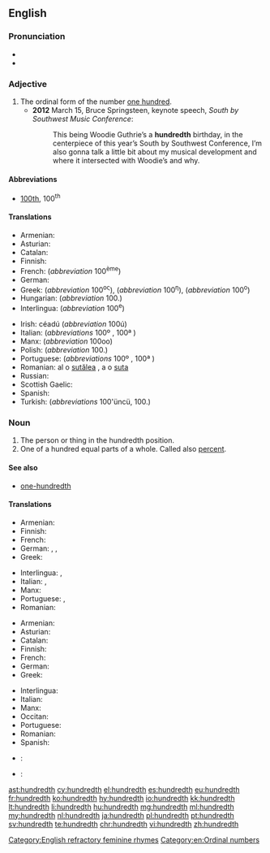 ==English==

===Pronunciation===
* {{IPA|/ˈhʌndɹɛdθ/|lang=en}}
* {{hyphenation|hun|dredth|lang=en}}

===Adjective===
{{en-adj|-}}

# The ordinal form of the number [[hundred|one hundred]].
#* '''2012''' March 15, Bruce Springsteen, keynote speech, ''South by Southwest Music Conference'':
#*: This being Woodie Guthrie’s a '''hundredth''' birthday, in the centerpiece of this year’s South by Southwest Conference, I’m also gonna talk a little bit about my musical development and where it intersected with Woodie’s and why.

====Abbreviations====
* [[100th]], 100<sup>th</sup>

====Translations====
{{trans-top|ordinal of 100}}
* Armenian: {{t|hy|հարյուրերորդ|tr=haryurerord}}
* Asturian: {{t+|ast|centésimu}}
* Catalan: {{t|ca|centèsim}}
* Finnish: {{t+|fi|sadas}}
* French: {{t+|fr|centième}} (''abbreviation'' 100<sup>ème</sup>)
* German: {{t+|de|hundertste}}
* Greek: {{t+|el|εκατοστός|m|tr=ekatostós}} (''abbreviation'' 100<sup>ος</sup>), {{t+|el|εκατοστή|f|tr=ekatostí}} (''abbreviation'' 100<sup>η</sup>), {{t+|el|εκατοστό|n|tr=ekatostó}} (''abbreviation'' 100<sup>ο</sup>)
* Hungarian: {{t+|hu|századik}} (''abbreviation'' 100.)
* Interlingua: {{t|ia|centesime}} (''abbreviation'' 100<sup>e</sup>)
{{trans-mid}}
* Irish: céadú (''abbreviation'' 100ú)
* Italian: {{t|it|centesimo}} (''abbreviations'' 100º {{g|m}}, 100ª {{g|f}})
* Manx: {{t|gv|keeadoo}} (''abbreviation'' 100oo)
* Polish: {{t+|pl|setny}} (''abbreviation'' 100.)
* Portuguese: {{t+|pt|centésimo}} (''abbreviations'' 100º {{g|m}}, 100ª {{g|f}})
* Romanian: al o [[sutălea]] {{g|m}}, a o [[suta]] {{g|f}}
* Russian: {{t+|ru|со́тый|sc=Cyrl|tr=sótyj}}
* Scottish Gaelic: {{t|gd|ceudamh}}
* Spanish: {{t+|es|centésimo}}
* Turkish: {{t+|tr|yüzüncü}} (''abbreviations'' 100'üncü, 100.)
{{trans-bottom}}

===Noun===
{{en-noun}}

# The person or thing in the hundredth position.
# One of a hundred equal parts of a whole. Called also [[percent]].

====See also====
* [[one-hundredth]]

====Translations====
{{trans-top|person or thing in the hundredth position}}
* Armenian: {{t|hy|հարյուրերորդ|sc=Armn}}
* Finnish: {{t+|fi|sadas}}
* French: {{t+|fr|centième|m|f}}
* German: {{t|de|Hundertster|m}}, {{t|de|Hundertste|f}}, {{t|de|Hundertstes|n}}
* Greek: {{t+|el|εκατοστός}}
{{trans-mid}}
* Interlingua: {{t|ia|centesimo|m}}, {{t|ia|centesima|f}}
* Italian: {{t|it|centesimo|m}}, {{t|it|centesima|f}}
* Manx: {{t|gv|keeadoo|alt=(yn) keeadoo}}
* Portuguese: {{t+|pt|centésimo|m}}, {{t|pt|centésima|f}}
* Romanian: {{t+|ro|sutălea}}
{{trans-bottom}}

{{trans-top|one of a hundred equal parts of a whole}}
* Armenian: {{t|hy|հարյուրերորդ|sc=Armn}}
* Asturian: {{t+|ast|centésimu|m}}
* Catalan: {{t|ca|centèsim|m}}
* Finnish: {{t|fi|sadasosa}}
* French: {{t+|fr|centième|m}}
* German: {{t|de|Hunderstel|m|n}}
* Greek: {{t+|el|εκατοστό|n}}
{{trans-mid}}
* Interlingua: {{t|ia|centesimo}}
* Italian: {{t|it|centesimo|m}}
* Manx: {{t|gv|keeadoo}}
* Occitan: {{t|oc|centesim|m}}
* Portuguese: {{t+|pt|centésimo|m}}
* Romanian: {{t+|ro|sutime|f}}
* Spanish: {{t+|es|centésimo|m}}
{{trans-bottom}}

{{checktrans-top}}
* {{ttbc|eo}}: {{t|eo|centono}}
{{trans-mid}}
* {{ttbc|sv}}: {{t+|sv|hundradel|c}}
{{trans-bottom}}

[[Category:English refractory feminine rhymes]]
[[Category:en:Ordinal numbers]]

[[ast:hundredth]]
[[cy:hundredth]]
[[el:hundredth]]
[[es:hundredth]]
[[eu:hundredth]]
[[fr:hundredth]]
[[ko:hundredth]]
[[hy:hundredth]]
[[io:hundredth]]
[[kk:hundredth]]
[[lt:hundredth]]
[[li:hundredth]]
[[hu:hundredth]]
[[mg:hundredth]]
[[ml:hundredth]]
[[my:hundredth]]
[[nl:hundredth]]
[[ja:hundredth]]
[[pl:hundredth]]
[[pt:hundredth]]
[[sv:hundredth]]
[[te:hundredth]]
[[chr:hundredth]]
[[vi:hundredth]]
[[zh:hundredth]]